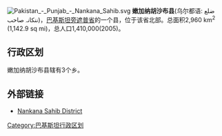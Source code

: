 [[File:Pakistan_-_Punjab_-_Nankana_Sahib.svg|right]]
'''嫩加纳胡沙布县'''(乌尔都语: ضلع ننکانہ صاحب)，[[巴基斯坦|巴基斯坦]][[旁遮普省|旁遮普省]]的一个县，位于该省北部。总面积2,960 km<sup>2</sup> (1,142.9 sq mi)，总人口1,410,000(2005)。

== 行政区划 ==
嫩加纳胡沙布县辖有3个乡。

==外部链接==
*[https://web.archive.org/web/20080516142418/http://www.dawn.com/weekly/herald/herald48.htm Nankana Sahib District]

{{旁遮普省行政区划}}

[[Category:巴基斯坦行政区划|Category:巴基斯坦行政区划]]